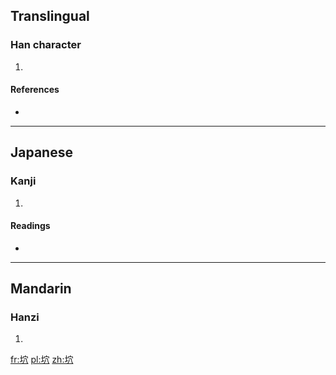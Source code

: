 ==Translingual==

===Han character===
{{Han char|rn=32|rad=土|as=05|sn=8|four=|canj=土十金 (GJC)|ids=⿰[[土]][[穴]]}}

# {{defn|Han|sort=土05}}

====References====
* {{Han ref|kx=0227.030|dkj=04999|dj=0462.200|hdz=10435.040|uh=5779|ud=22393}}

----

==Japanese==

===Kanji===
{{ja-kanji|grade=|rs=土05}}

# {{defn|lang=ja|sort=土05}}

====Readings====
* {{ja-readings|on=[[けつ]] (ketsu), [[げち]] (gechi)|kun=}}

----

==Mandarin==

===Hanzi===
{{cmn-hanzi|pin=[[xuè]] ([[xue4]])|wg=hsüeh<sup>4</sup>}}

# {{defn|lang=cmn|sort=土05}}

[[fr:坹]]
[[pl:坹]]
[[zh:坹]]